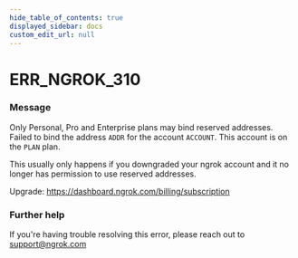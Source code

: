 ```yaml
---
hide_table_of_contents: true
displayed_sidebar: docs
custom_edit_url: null
---
```



# ERR_NGROK_310

### Message
Only Personal, Pro and Enterprise plans may bind reserved addresses.
Failed to bind the address `ADDR` for the account `ACCOUNT`.
This account is on the `PLAN` plan.

This usually only happens if you downgraded your ngrok account and it no
longer has permission to use reserved addresses.

Upgrade: https://dashboard.ngrok.com/billing/subscription

### Further help
If you're having trouble resolving this error, please reach out to [support@ngrok.com](mailto:support@ngrok.com?subject=Help%20with%20ERR_NGROK_310)


<ErrorDetails error='err_ngrok_310' />
